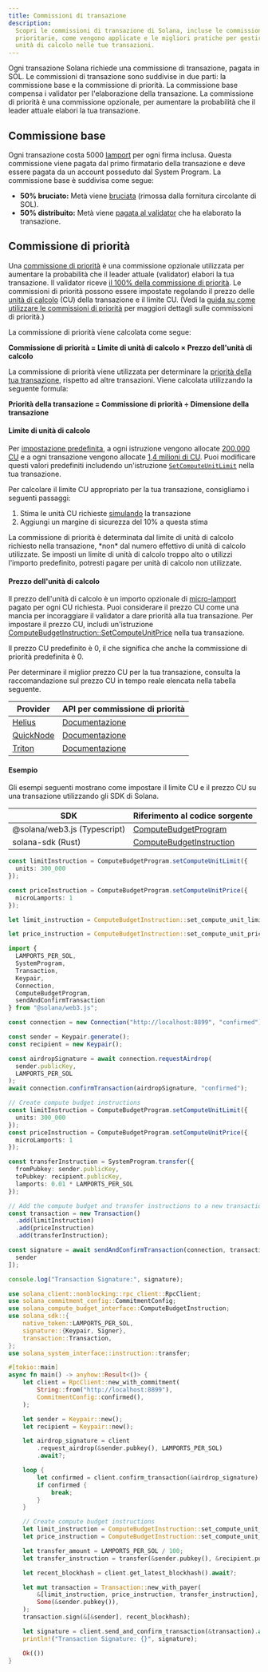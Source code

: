 ```yaml
---
title: Commissioni di transazione
description:
  Scopri le commissioni di transazione di Solana, incluse le commissioni base e
  prioritarie, come vengono applicate e le migliori pratiche per gestire le
  unità di calcolo nelle tue transazioni.
---
```


Ogni transazione Solana richiede una commissione di transazione, pagata in SOL.
Le commissioni di transazione sono suddivise in due parti: la commissione base e
la commissione di priorità. La commissione base compensa i validator per
l'elaborazione della transazione. La commissione di priorità è una commissione
opzionale, per aumentare la probabilità che il leader attuale elabori la tua
transazione.

## Commissione base

Ogni transazione costa 5000 [lamport](/docs/references/terminology#lamport) per
ogni firma inclusa. Questa commissione viene pagata dal primo firmatario della
transazione e deve essere pagata da un account posseduto dal System Program. La
commissione base è suddivisa come segue:

- **50% bruciato:** Metà viene
  [bruciata](https://github.com/anza-xyz/agave/blob/v2.1.13/sdk/fee-calculator/src/lib.rs#L70)
  (rimossa dalla fornitura circolante di SOL).
- **50% distribuito:** Metà viene
  [pagata al validator](https://github.com/anza-xyz/agave/blob/e621336acad4f5d6e5b860eaa1b074b01c99253c/runtime/src/bank/fee_distribution.rs#L58-L62)
  che ha elaborato la transazione.

## Commissione di priorità

Una
[commissione di priorità](https://github.com/anza-xyz/agave/blob/v2.2.14/compute-budget/src/compute_budget_limits.rs#L47-L48)
è una commissione opzionale utilizzata per aumentare la probabilità che il
leader attuale (validator) elabori la tua transazione. Il validator riceve
[il 100% della commissione di priorità](https://github.com/solana-foundation/solana-improvement-documents/blob/main/proposals/0096-reward-collected-priority-fee-in-entirety.md).
Le commissioni di priorità possono essere impostate regolando il prezzo delle
[unità di calcolo](/docs/references/terminology#compute-units) (CU) della
transazione e il limite CU. (Vedi la
[guida su come utilizzare le commissioni di priorità](/developers/guides/advanced/how-to-use-priority-fees)
per maggiori dettagli sulle commissioni di priorità.)

La commissione di priorità viene calcolata come segue:

**Commissione di priorità = Limite di unità di calcolo × Prezzo dell'unità di
calcolo**

La commissione di priorità viene utilizzata per determinare la
[priorità della tua transazione](https://github.com/anza-xyz/agave/blob/v2.2.14/core/src/banking_stage/transaction_scheduler/receive_and_buffer.rs#L646),
rispetto ad altre transazioni. Viene calcolata utilizzando la seguente formula:

**Priorità della transazione = Commissione di priorità ÷ Dimensione della
transazione**

#### Limite di unità di calcolo

Per
[impostazione predefinita](https://github.com/anza-xyz/agave/blob/v2.1.13/compute-budget/src/compute_budget.rs#L149-L197),
a ogni istruzione vengono allocate
[200.000 CU](https://github.com/anza-xyz/agave/blob/v2.1.13/compute-budget/src/compute_budget_limits.rs#L10)
e a ogni transazione vengono allocate
[1,4 milioni di CU](https://github.com/anza-xyz/agave/blob/v2.1.13/compute-budget/src/compute_budget_limits.rs#L14).
Puoi modificare questi valori predefiniti includendo un'istruzione
[`SetComputeUnitLimit`](https://github.com/anza-xyz/agave/blob/v2.1.13/sdk/src/compute_budget.rs#L42-L44)
nella tua transazione.

Per calcolare il limite CU appropriato per la tua transazione, consigliamo i
seguenti passaggi:

1. Stima le unità CU richieste
   [simulando](/developers/guides/advanced/how-to-request-optimal-compute) la
   transazione
2. Aggiungi un margine di sicurezza del 10% a questa stima

<Callout type="warn">
  La commissione di priorità è determinata dal limite di unità di calcolo
  richiesto nella transazione, *non* dal numero effettivo di unità di calcolo
  utilizzate. Se imposti un limite di unità di calcolo troppo alto o utilizzi
  l'importo predefinito, potresti pagare per unità di calcolo non utilizzate.
</Callout>

#### Prezzo dell'unità di calcolo

Il prezzo dell'unità di calcolo è un importo opzionale di
[micro-lamport](/docs/references/terminology#micro-lamports) pagato per ogni CU
richiesta. Puoi considerare il prezzo CU come una mancia per incoraggiare il
validator a dare priorità alla tua transazione. Per impostare il prezzo CU,
includi un'istruzione
[ComputeBudgetInstruction::SetComputeUnitPrice](https://github.com/anza-xyz/agave/blob/v2.1.13/sdk/src/compute_budget.rs#L48-L50)
nella tua transazione.

<Callout>
  Il prezzo CU predefinito è 0, il che significa che anche la commissione di
  priorità predefinita è 0.
</Callout>

Per determinare il miglior prezzo CU per la tua transazione, consulta la
raccomandazione sul prezzo CU in tempo reale elencata nella tabella seguente.

| Provider                                | API per commissione di priorità                                                    |
| --------------------------------------- | ---------------------------------------------------------------------------------- |
| [Helius](https://www.helius.dev/)       | [Documentazione](https://docs.helius.dev/solana-apis/priority-fee-api)             |
| [QuickNode](https://www.quicknode.com/) | [Documentazione](https://marketplace.quicknode.com/add-on/solana-priority-fee)     |
| [Triton](https://triton.one/)           | [Documentazione](https://docs.triton.one/chains/solana/improved-priority-fees-api) |

#### Esempio

Gli esempi seguenti mostrano come impostare il limite CU e il prezzo CU su una
transazione utilizzando gli SDK di Solana.

| SDK                          | Riferimento al codice sorgente                                                                                               |
| ---------------------------- | ---------------------------------------------------------------------------------------------------------------------------- |
| @solana/web3.js (Typescript) | [ComputeBudgetProgram](https://github.com/solana-foundation/solana-web3.js/blob/v1.98.0/src/programs/compute-budget.ts#L218) |
| solana-sdk (Rust)            | [ComputeBudgetInstruction](https://github.com/anza-xyz/agave/blob/v2.1.13/sdk/src/compute_budget.rs#L17-L31)                 |

<CodeTabs storage="compute-budget">

```ts !! title="Typescript"
const limitInstruction = ComputeBudgetProgram.setComputeUnitLimit({
  units: 300_000
});

const priceInstruction = ComputeBudgetProgram.setComputeUnitPrice({
  microLamports: 1
});
```

```rust !! title="Rust"
let limit_instruction = ComputeBudgetInstruction::set_compute_unit_limit(300_000);

let price_instruction = ComputeBudgetInstruction::set_compute_unit_price(1);
```

</CodeTabs>

<CodeTabs storage="compute-budget" flags="r">

```ts !! title="Typescript"
import {
  LAMPORTS_PER_SOL,
  SystemProgram,
  Transaction,
  Keypair,
  Connection,
  ComputeBudgetProgram,
  sendAndConfirmTransaction
} from "@solana/web3.js";

const connection = new Connection("http://localhost:8899", "confirmed");

const sender = Keypair.generate();
const recipient = new Keypair();

const airdropSignature = await connection.requestAirdrop(
  sender.publicKey,
  LAMPORTS_PER_SOL
);
await connection.confirmTransaction(airdropSignature, "confirmed");

// Create compute budget instructions
const limitInstruction = ComputeBudgetProgram.setComputeUnitLimit({
  units: 300_000
});
const priceInstruction = ComputeBudgetProgram.setComputeUnitPrice({
  microLamports: 1
});

const transferInstruction = SystemProgram.transfer({
  fromPubkey: sender.publicKey,
  toPubkey: recipient.publicKey,
  lamports: 0.01 * LAMPORTS_PER_SOL
});

// Add the compute budget and transfer instructions to a new transaction
const transaction = new Transaction()
  .add(limitInstruction)
  .add(priceInstruction)
  .add(transferInstruction);

const signature = await sendAndConfirmTransaction(connection, transaction, [
  sender
]);

console.log("Transaction Signature:", signature);
```

```rust !! title="Rust"
use solana_client::nonblocking::rpc_client::RpcClient;
use solana_commitment_config::CommitmentConfig;
use solana_compute_budget_interface::ComputeBudgetInstruction;
use solana_sdk::{
    native_token::LAMPORTS_PER_SOL,
    signature::{Keypair, Signer},
    transaction::Transaction,
};
use solana_system_interface::instruction::transfer;

#[tokio::main]
async fn main() -> anyhow::Result<()> {
    let client = RpcClient::new_with_commitment(
        String::from("http://localhost:8899"),
        CommitmentConfig::confirmed(),
    );

    let sender = Keypair::new();
    let recipient = Keypair::new();

    let airdrop_signature = client
        .request_airdrop(&sender.pubkey(), LAMPORTS_PER_SOL)
        .await?;

    loop {
        let confirmed = client.confirm_transaction(&airdrop_signature).await?;
        if confirmed {
            break;
        }
    }

    // Create compute budget instructions
    let limit_instruction = ComputeBudgetInstruction::set_compute_unit_limit(300_000);
    let price_instruction = ComputeBudgetInstruction::set_compute_unit_price(1);

    let transfer_amount = LAMPORTS_PER_SOL / 100;
    let transfer_instruction = transfer(&sender.pubkey(), &recipient.pubkey(), transfer_amount);

    let recent_blockhash = client.get_latest_blockhash().await?;

    let mut transaction = Transaction::new_with_payer(
        &[limit_instruction, price_instruction, transfer_instruction],
        Some(&sender.pubkey()),
    );
    transaction.sign(&[&sender], recent_blockhash);

    let signature = client.send_and_confirm_transaction(&transaction).await?;
    println!("Transaction Signature: {}", signature);

    Ok(())
}
```

</CodeTabs>
